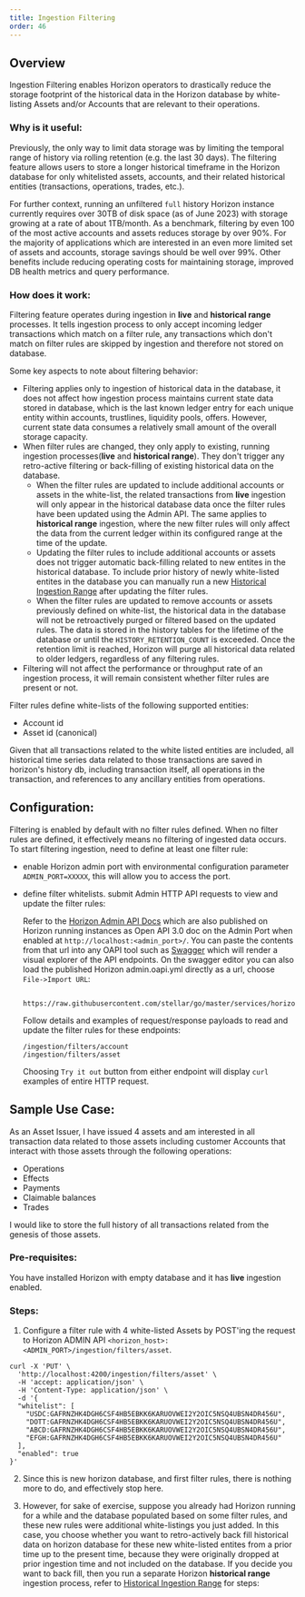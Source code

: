 ```yaml
---
title: Ingestion Filtering
order: 46
---
```


## Overview

Ingestion Filtering enables Horizon operators to drastically reduce the storage footprint of the historical data in the Horizon database by white-listing Assets and/or Accounts that are relevant to their operations.

### Why is it useful:

Previously, the only way to limit data storage was by limiting the temporal range of history via rolling retention (e.g. the last 30 days). The filtering feature allows users to store a longer historical timeframe in the Horizon database for only whitelisted assets, accounts, and their related historical entities (transactions, operations, trades, etc.).

For further context, running an unfiltered `full` history Horizon instance currently requires over 30TB of disk space (as of June 2023) with storage growing at a rate of about 1TB/month. As a benchmark, filtering by even 100 of the most active accounts and assets reduces storage by over 90%. For the majority of applications which are interested in an even more limited set of assets and accounts, storage savings should be well over 99%. Other benefits include reducing operating costs for maintaining storage, improved DB health metrics and query performance.

### How does it work:

Filtering feature operates during ingestion in **live** and **historical range** processes. It tells ingestion process to only accept incoming ledger transactions which match on a filter rule, any transactions which don't match on filter rules are skipped by ingestion and therefore not stored on database.

Some key aspects to note about filtering behavior:

- Filtering applies only to ingestion of historical data in the database, it does not affect how ingestion process maintains current state data stored in database, which is the last known ledger entry for each unique entity within accounts, trustlines, liquidity pools, offers. However, current state data consumes a relatively small amount of the overall storage capacity.
- When filter rules are changed, they only apply to existing, running ingestion processes(**live** and **historical range**). They don't trigger any retro-active filtering or back-filling of existing historical data on the database.
  - When the filter rules are updated to include additional accounts or assets in the white-list, the related transactions from **live** ingestion will only appear in the historical database data once the filter rules have been updated using the Admin API. The same applies to **historical range** ingestion, where the new filter rules will only affect the data from the current ledger within its configured range at the time of the update.
  - Updating the filter rules to include additional accounts or assets does not trigger automatic back-filling related to new entites in the historical database. To include prior history of newly white-listed entites in the database you can manually run a new [Historical Ingestion Range](ingestion.mdx#ingesting-historical-data) after updating the filter rules.
  - When the filter rules are updated to remove accounts or assets previously defined on white-list, the historical data in the database will not be retroactively purged or filtered based on the updated rules. The data is stored in the history tables for the lifetime of the database or until the `HISTORY_RETENTION_COUNT` is exceeded. Once the retention limit is reached, Horizon will purge all historical data related to older ledgers, regardless of any filtering rules.
- Filtering will not affect the performance or throughput rate of an ingestion process, it will remain consistent whether filter rules are present or not.

Filter rules define white-lists of the following supported entities:

- Account id
- Asset id (canonical)

Given that all transactions related to the white listed entities are included, all historical time series data related to those transactions are saved in horizon's history db, including transaction itself, all operations in the transaction, and references to any ancillary entities from operations.

## Configuration:

Filtering is enabled by default with no filter rules defined. When no filter rules are defined, it effectively means no filtering of ingested data occurs. To start filtering ingestion, need to define at least one filter rule:

- enable Horizon admin port with environmental configuration parameter `ADMIN_PORT=XXXXX`, this will allow you to access the port.
- define filter whitelists. submit Admin HTTP API requests to view and update the filter rules:

  Refer to the [Horizon Admin API Docs](https://github.com/stellar/go/blob/master/services/horizon/internal/httpx/static/admin_oapi.yml) which are also published on Horizon running instances as Open API 3.0 doc on the Admin Port when enabled at `http://localhost:<admin_port>/`. You can paste the contents from that url into any OAPI tool such as [Swagger](https://editor.swagger.io/) which will render a visual explorer of the API endpoints. On the swagger editor you can also load the published Horizon admin.oapi.yml directly as a url, choose `File->Import URL`:

  ```
   https://raw.githubusercontent.com/stellar/go/master/services/horizon/internal/httpx/static/admin_oapi.yml
  ```

  Follow details and examples of request/response payloads to read and update the filter rules for these endpoints:

  ```
  /ingestion/filters/account
  /ingestion/filters/asset
  ```

  Choosing `Try it out` button from either endpoint will display `curl` examples of entire HTTP request.

## Sample Use Case:

As an Asset Issuer, I have issued 4 assets and am interested in all transaction data related to those assets including customer Accounts that interact with those assets through the following operations:

- Operations
- Effects
- Payments
- Claimable balances
- Trades

I would like to store the full history of all transactions related from the genesis of those assets.

### Pre-requisites:

You have installed Horizon with empty database and it has **live** ingestion enabled.

### Steps:

1. Configure a filter rule with 4 white-listed Assets by POST'ing the request to Horizon ADMIN API `<horizon_host>:<ADMIN_PORT>/ingestion/filters/asset`.

```
curl -X 'PUT' \
  'http://localhost:4200/ingestion/filters/asset' \
  -H 'accept: application/json' \
  -H 'Content-Type: application/json' \
  -d '{
  "whitelist": [
    "USDC:GAFRNZHK4DGH6CSF4HB5EBKK6KARUOVWEI2Y2OIC5NSQ4UBSN4DR456U",
    "DOTT:GAFRNZHK4DGH6CSF4HB5EBKK6KARUOVWEI2Y2OIC5NSQ4UBSN4DR456U",
    "ABCD:GAFRNZHK4DGH6CSF4HB5EBKK6KARUOVWEI2Y2OIC5NSQ4UBSN4DR456U",
    "EFGH:GAFRNZHK4DGH6CSF4HB5EBKK6KARUOVWEI2Y2OIC5NSQ4UBSN4DR456U"
  ],
  "enabled": true
}'
```

2. Since this is new horizon database, and first filter rules, there is nothing more to do, and effectively stop here.

3. However, for sake of exercise, suppose you already had Horizon running for a while and the database populated based on some filter rules, and these new rules were additional white-listings you just added. In this case, you choose whether you want to retro-actively back fill historical data on horizon database for these new white-listed entites from a prior time up to the present time, because they were originally dropped at prior ingestion time and not included on the database. If you decide you want to back fill, then you run a separate Horizon **historical range** ingestion process, refer to [Historical Ingestion Range](ingestion.mdx#ingesting-historical-data) for steps:
